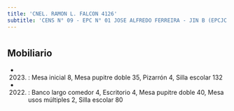 ```yaml
---
title: 'CNEL. RAMON L. FALCON 4126'
subtitle: 'CENS N° 09 - EPC N° 01 JOSE ALFREDO FERREIRA - JIN B (EPCJC 01/11°) - CAIYJ VELEZ SARSFIELD - PI LUCERITOS'
---
```


#


## Mobiliario

*  (2023) : Mesa inicial 8, Mesa pupitre doble 35, Pizarrón 4, Silla escolar 132 

*  (2022) : Banco largo comedor 4, Escritorio 4, Mesa pupitre doble 40, Mesa usos múltiples 2, Silla escolar 80 



